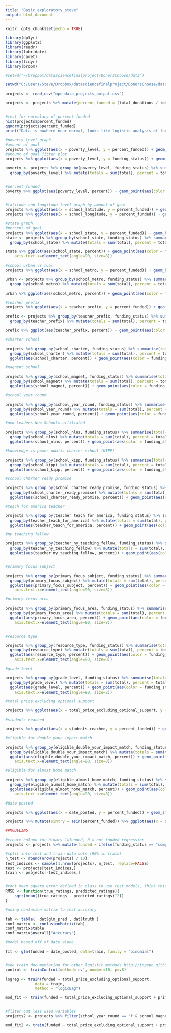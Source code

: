 ```yaml
---
title: "Basic_exploratory_steve"
output: html_document
---
```


```r
knitr::opts_chunk$set(echo = TRUE)
```


```r
library(dplyr)
library(ggplot2)
library(readr)
library(lubridate)
library(caret)
library(tidyr)
library(broom)

#setwd("~/Dropbox/datasciencefinalproject/DonorsChoose/data")

setwd("C:/Users/Steve/Dropbox/datasciencefinalproject/DonorsChoose/data")

projects <- read_csv("opendata_projects_output.csv")

projects <- projects %>% mutate(percent_funded = (total_donations / total_price_including_optional_support))


#test for normalacy of percent funded
hist(projects$percent_funded)
qqnorm(projects$percent_funded)
print("Data is nowhere near normal, looks like logistic analysis of funded vs non-funded make much more sense.")

#poverty level graph
#amount of goal
projects %>% ggplot(aes(x = poverty_level, y = percent_funded)) + geom_boxplot()
#amount of goal jitter plot
projects %>% ggplot(aes(x = poverty_level, y = funding_status)) + geom_jitter(size = .001)

poverty <- projects %>% group_by(poverty_level, funding_status) %>% summarise(total= n()) %>% 
  group_by(poverty_level) %>% mutate(totals = sum(total), percent = total/totals) %>% ungroup 


#percent funded
poverty %>% ggplot(aes(poverty_level, percent)) + geom_point(aes(color = funding_status))


#latitude and longitude level graph by amount of goal
projects %>% ggplot(aes(x = school_latitude, y = percent_funded)) + geom_point()
projects %>% ggplot(aes(x = school_longitude, y = percent_funded)) + geom_point()

#state graph
#percent of goal
projects %>% ggplot(aes(x = school_state, y = percent_funded)) + geom_boxplot()
state <- projects %>% group_by(school_state, funding_status) %>% summarise(total= n()) %>% 
  group_by(school_state) %>% mutate(totals = sum(total), percent = total/totals) %>% ungroup

state %>% ggplot(aes(school_state, percent)) + geom_point(aes(color = funding_status)) + theme(
    axis.text.x=element_text(angle=90, size=8))

#school urban vs rual
projects %>% ggplot(aes(x = school_metro, y = percent_funded)) + geom_boxplot()

urban <- projects %>% group_by(school_metro, funding_status) %>% summarise(total= n()) %>% 
  group_by(school_metro) %>% mutate(totals = sum(total), percent = total/totals) %>% ungroup

urban %>% ggplot(aes(school_metro, percent)) + geom_point(aes(color = funding_status))

#teacher prefix
projects %>% ggplot(aes(x = teacher_prefix, y = percent_funded)) + geom_boxplot()

prefix <- projects %>% group_by(teacher_prefix, funding_status) %>% summarise(total= n()) %>% 
  group_by(teacher_prefix) %>% mutate(totals = sum(total), percent = total/totals) %>% ungroup

prefix %>% ggplot(aes(teacher_prefix, percent)) + geom_point(aes(color = funding_status))

#charter school

projects %>% group_by(school_charter, funding_status) %>% summarise(total= n()) %>% 
  group_by(school_charter) %>% mutate(totals = sum(total), percent = total/totals) %>% ungroup %>% 
  ggplot(aes(school_charter, percent)) + geom_point(aes(color = funding_status))

#magnent school

projects %>% group_by(school_magnet, funding_status) %>% summarise(total= n()) %>% 
  group_by(school_magnet) %>% mutate(totals = sum(total), percent = total/totals) %>% ungroup %>% 
  ggplot(aes(school_magnet, percent)) + geom_point(aes(color = funding_status))

#school year round

projects %>% group_by(school_year_round, funding_status) %>% summarise(total= n()) %>% 
  group_by(school_year_round) %>% mutate(totals = sum(total), percent = total/totals) %>% ungroup %>% 
  ggplot(aes(school_year_round, percent)) + geom_point(aes(color = funding_status))

#new Leaders New Schools affiliated 

projects %>% group_by(school_nlns, funding_status) %>% summarise(total= n()) %>% 
  group_by(school_nlns) %>% mutate(totals = sum(total), percent = total/totals) %>% ungroup %>% 
  ggplot(aes(school_nlns, percent)) + geom_point(aes(color = funding_status))

#knowledge is power public charter school (KIPP)

projects %>% group_by(school_kipp, funding_status) %>% summarise(total= n()) %>% 
  group_by(school_kipp) %>% mutate(totals = sum(total), percent = total/totals) %>% ungroup %>% 
  ggplot(aes(school_kipp, percent)) + geom_point(aes(color = funding_status))

#school charter ready promise

projects %>% group_by(school_charter_ready_promise, funding_status) %>% summarise(total= n()) %>% 
  group_by(school_charter_ready_promise) %>% mutate(totals = sum(total), percent = total/totals) %>% ungroup %>% 
  ggplot(aes(school_charter_ready_promise, percent)) + geom_point(aes(color = funding_status))

#teach for america teacher

projects %>% group_by(teacher_teach_for_america, funding_status) %>% summarise(total= n()) %>% 
  group_by(teacher_teach_for_america) %>% mutate(totals = sum(total), percent = total/totals) %>% ungroup %>% 
  ggplot(aes(teacher_teach_for_america, percent)) + geom_point(aes(color = funding_status))

#ny teaching fellow

projects %>% group_by(teacher_ny_teaching_fellow, funding_status) %>% summarise(total= n()) %>% 
  group_by(teacher_ny_teaching_fellow) %>% mutate(totals = sum(total), percent = total/totals) %>% ungroup %>% 
  ggplot(aes(teacher_ny_teaching_fellow, percent)) + geom_point(aes(color = funding_status))


#primary focus subject

projects %>% group_by(primary_focus_subject, funding_status) %>% summarise(total= n()) %>% 
  group_by(primary_focus_subject) %>% mutate(totals = sum(total), percent = total/totals) %>% ungroup %>% 
  ggplot(aes(primary_focus_subject, percent)) + geom_point(aes(color = funding_status)) + theme(
    axis.text.x=element_text(angle=90, size=8))

#primary focus area

projects %>% group_by(primary_focus_area, funding_status) %>% summarise(total= n()) %>% 
  group_by(primary_focus_area) %>% mutate(totals = sum(total), percent = total/totals) %>% ungroup %>% 
  ggplot(aes(primary_focus_area, percent)) + geom_point(aes(color = funding_status)) + theme(
    axis.text.x=element_text(angle=90, size=8))


#resource type

projects %>% group_by(resource_type, funding_status) %>% summarise(total= n()) %>% 
  group_by(resource_type) %>% mutate(totals = sum(total), percent = total/totals) %>% ungroup %>% 
  ggplot(aes(resource_type, percent)) + geom_point(aes(color = funding_status)) + theme(
    axis.text.x=element_text(angle=90, size=8))

#grade level

projects %>% group_by(grade_level, funding_status) %>% summarise(total= n()) %>% 
  group_by(grade_level) %>% mutate(totals = sum(total), percent = total/totals) %>% ungroup %>% 
  ggplot(aes(grade_level, percent)) + geom_point(aes(color = funding_status)) + theme(
    axis.text.x=element_text(angle=90, size=8))

#total price excluding optional support

projects %>% ggplot(aes(x = total_price_excluding_optional_support, y = percent_funded)) + geom_smooth()

#students reached

projects %>% ggplot(aes(x = students_reached, y = percent_funded)) + geom_smooth()

#eligible for double your impact match

projects %>% group_by(eligible_double_your_impact_match, funding_status) %>% summarise(total= n()) %>% 
  group_by(eligible_double_your_impact_match) %>% mutate(totals = sum(total), percent = total/totals) %>% ungroup %>% 
  ggplot(aes(eligible_double_your_impact_match, percent)) + geom_point(aes(color = funding_status)) + theme(
    axis.text.x=element_text(angle=90, size=8))

#eligible for almost home match

projects %>% group_by(eligible_almost_home_match, funding_status) %>% summarise(total= n()) %>% 
  group_by(eligible_almost_home_match) %>% mutate(totals = sum(total), percent = total/totals) %>% ungroup %>% 
  ggplot(aes(eligible_almost_home_match, percent)) + geom_point(aes(color = funding_status)) + theme(
    axis.text.x=element_text(angle=90, size=8))

#date posted

projects %>% ggplot(aes(x = date_posted, y = percent_funded)) + geom_smooth()

projects %>% mutate(sintry = asin(percent_funded)) %>% ggplot(aes(x = date_posted, y = sintry)) + geom_smooth()


```


```r

##MODELING

#create column for binary 1=funded, 0 = not funded regression
projects <- projects %>% mutate(funded = ifelse(funding_status == "completed", 1 , 0))

#split into test and train data sets (90% in train)
n_test <- round(nrow(projects) / 10)
test_indices <- sample(1:nrow(projects), n_test, replace=FALSE)
test <- projects[test_indices,]
train <- projects[-test_indices,]


#root mean square error defined in class to use test models, think this will work with logistic output, not 100% sure
RMSE <- function(true_ratings, predicted_ratings){
    sqrt(mean((true_ratings - predicted_ratings)^2))
}

#using confusion matrix to test accurary

tab <- table(  dat$glm_pred , dat$truth )
conf_matrix <- confusionMatrix(tab)
conf_matrix$table
conf_matrix$overall["Accuracy"]

#model based off of date alone

fit <- glm(funded ~ date_posted, data=train, family = "binomial")


#see train documentation for other logistic methods http://topepo.github.io/caret/Logistic_Regression.html
control <- trainControl(method='cv', number=10, p=.8)

logreg <- train(funded ~ total_price_excluding_optional_support,
             data = train,
             method = "logicBag")

mod_fit <- train(funded ~ total_price_excluding_optional_support + primary_focus_area + school_charter + primary_focus_subject + students_reached,  data=train, method="glm", family="binomial")


#fliter out less used variables
projects2 <- projects %>% filter(school_year_round == 'f'& school_magnet == 'f'& school_charter == 'f'& school_nlns == 'f'& school_kipp == 'f'& school_charter_ready_promise == 'f'& teacher_teach_for_america == 'f'& teacher_ny_teaching_fellow == 'f')

mod_fit2 <- train(funded ~ total_price_excluding_optional_support + primary_focus_area + primary_focus_subject + students_reached + date_posted + teacher_prefix + school_state + school_metro + resource_type + grade_level + eligible_double_your_impact_match + date_posted,  data=projects2, method="glm", family="binomial")
```

